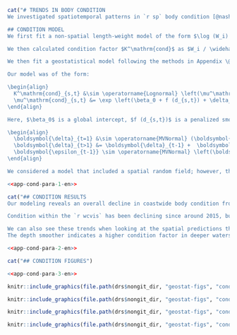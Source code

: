 ```r
cat("# TRENDS IN BODY CONDITION
We investigated spatiotemporal patterns in `r sp` body condition [@nash2006a] with body condition (hereafter 'condition') indexing the 'plumpness' of an organism. We do so by fitting a coastwide geostatistical  model to the residuals from the `r sp` length-weight relationship following other recent approaches [@thorson2015condition; @lindmark2022].

## CONDITION MODEL
We first fit a non-spatial length-weight model of the form $\log (W_i) \sim$ Student-t $(\mathrm{df} = 3, \log(a) + b \log(L_i), \sigma),$ with $W_i$ and $L_i$ representing the weight and length for fish $i$ and $\sigma$ representing the observation error scale. The degrees of freedom (df) of the Student-t distribution is set to 3 to be robust to outliers. The variables $a$ and $b$ represent the estimated length-weight parameters. We fit these separately for male and female fish.

We then calculated condition factor $K^\mathrm{cond}$ as $W_i / \widehat{W}_i$ where $\widehat{W}_i$ refers to the predicted weight from the above weight-length model. We removed condition factor values that were greater than the 0.995 quantile or less than the 0.005 quantile to lessen the effect of outliers.

We then fit a geostatistical model following the methods in Appendix \@ref(app:geostat).

Our model was of the form:

\begin{align}
  K^\mathrm{cond}_{s,t} &\sim \operatorname{Lognormal} \left(\mu^\mathrm{cond}_{s,t}, \sigma^\mathrm{cond} \right),\\
  \mu^\mathrm{cond}_{s,t} &= \exp \left(\beta_0 + f (d_{s,t}) + \delta_{s,t} \right).
\end{align}

Here, $\beta_0$ is a global intercept, $f (d_{s,t})$ is a penalized smoother for depth, and $\delta_{s,t}$ represents a spatiotemporal random field that follows a random walk

\begin{align}
  \boldsymbol{\delta}_{t=1} &\sim \operatorname{MVNormal} (\boldsymbol{0}, \boldsymbol{\Sigma}_{\epsilon}),\\
  \boldsymbol{\delta}_{t>1} &= \boldsymbol{\delta}_{t-1} +  \boldsymbol{\epsilon_{t-1}},  \:
  \boldsymbol{\epsilon_{t-1}} \sim \operatorname{MVNormal} \left(\boldsymbol{0}, \boldsymbol{\Sigma}_{\epsilon} \right).
\end{align}

We considered a model that included a spatial random field; however, the variance of this random field was estimated near zero and so we excluded it in our final model. We then calculated an annual condition-factor index as the average predicted $K^\mathrm{cond}_{s,t}$ across all survey 4 km $\times$ 4 km grid cells each year.")
```

```r
<<app-cond-para-1-en>>
```

```r
cat("## CONDITION RESULTS
Our modeling reveals an overall decline in coastwide body condition from around 2004 until 2012, an increase until 2015, and a subsequent decline in recent years leveling off since 2019 (Fig. \@ref(fig:condition-index)). However, when split up by survey, we see that this overall trend masks differences that we see along the coast (Fig. \@ref(fig:condition-index-surv)).

Condition within the `r wcvis` has been declining since around 2015, but condition in other survey regions has remained relatively stable in those years (Fig. \@ref(fig:condition-index-surv)). Furthermore, the coastwide index trend of an increase from 2012 to 2015 was driven largely by the `r qcs` (Fig. \@ref(fig:condition-index-surv)).

We can also see these trends when looking at the spatial predictions through time (Fig. \@ref(fig:condition-map)).
The depth smoother indicates a higher condition factor in deeper waters (Fig. \@ref(fig:condition-smoother)), which coincides with a higher condition factor in the `r wcvis`, which covers deeper regions than the other surveys.")
```

```r
<<app-cond-para-2-en>>
```

```r
cat("## CONDITION FIGURES")
```

```r
<<app-cond-para-3-en>>
```

```r
knitr::include_graphics(file.path(drs$nongit_dir, "geostat-figs", "condition-coastwide.png"), dpi = NA)
```

```r
knitr::include_graphics(file.path(drs$nongit_dir, "geostat-figs", "condition-by-survey.png"), dpi = NA)
```

```r
knitr::include_graphics(file.path(drs$nongit_dir, "geostat-figs", "condition-map.png"), dpi = NA)
```

```r
knitr::include_graphics(file.path(drs$nongit_dir, "geostat-figs", "condition-smoother.png"), dpi = NA)
```
